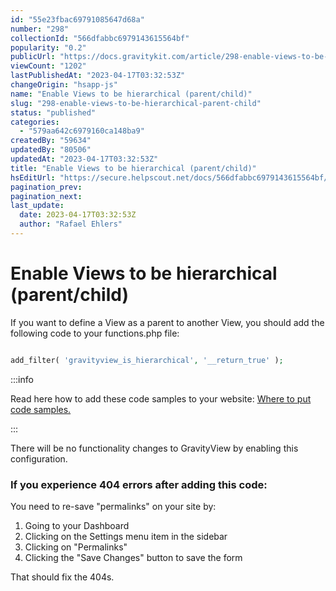 ```yaml
---
id: "55e23fbac69791085647d68a"
number: "298"
collectionId: "566dfabbc6979143615564bf"
popularity: "0.2"
publicUrl: "https://docs.gravitykit.com/article/298-enable-views-to-be-hierarchical-parent-child"
viewCount: "1202"
lastPublishedAt: "2023-04-17T03:32:53Z"
changeOrigin: "hsapp-js"
name: "Enable Views to be hierarchical (parent/child)"
slug: "298-enable-views-to-be-hierarchical-parent-child"
status: "published"
categories: 
  - "579aa642c6979160ca148ba9"
createdBy: "59634"
updatedBy: "80506"
updatedAt: "2023-04-17T03:32:53Z"
title: "Enable Views to be hierarchical (parent/child)"
hsEditUrl: "https://secure.helpscout.net/docs/566dfabbc6979143615564bf/article/55e23fbac69791085647d68a"
pagination_prev: 
pagination_next: 
last_update:
  date: 2023-04-17T03:32:53Z
  author: "Rafael Ehlers"
---
```


# Enable Views to be hierarchical (parent/child)

If you want to define a View as a parent to another View, you should add the following code to your functions.php file:

```php

add_filter( 'gravityview_is_hierarchical', '__return_true' );
```


:::info

Read here how to add these code samples to your website: [Where to put code samples.](https://docs.gravitykit.com/article/210-where-to-put-code-samples)

:::

  There will be no functionality changes to GravityView by enabling this configuration.

### If you experience 404 errors after adding this code:

You need to re-save "permalinks" on your site by:

1. Going to your Dashboard
2. Clicking on the Settings menu item in the sidebar
3. Clicking on "Permalinks"
4. Clicking the "Save Changes" button to save the form

That should fix the 404s.